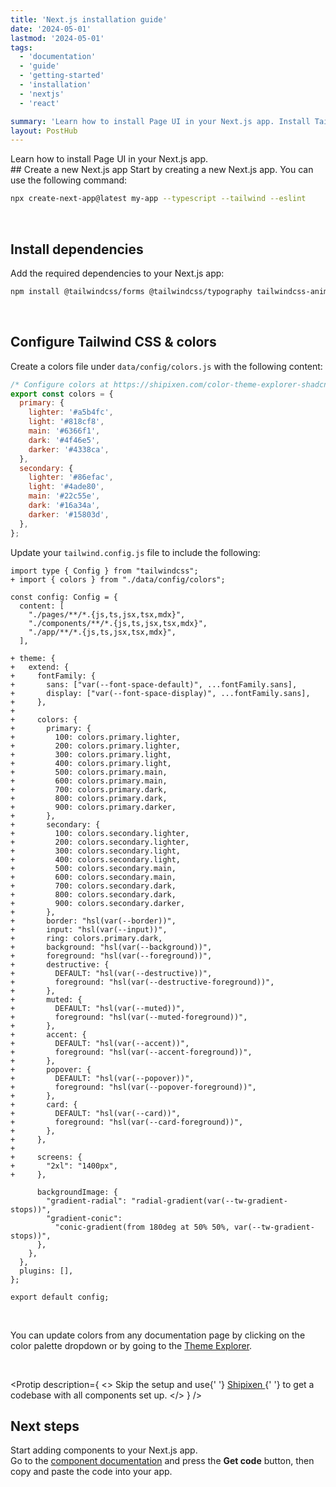 ```yaml
---
title: 'Next.js installation guide'
date: '2024-05-01'
lastmod: '2024-05-01'
tags:
  - 'documentation'
  - 'guide'
  - 'getting-started'
  - 'installation'
  - 'nextjs'
  - 'react'

summary: 'Learn how to install Page UI in your Next.js app. Install Tailwind CSS and Shadcn UI to get started.'
layout: PostHub
---
```


<span className="text-xl not-prose">
  Learn how to install Page UI in your Next.js app.
</span>

<br />

<StepCard stepNumber={1}>
## Create a new Next.js app
Start by creating a new Next.js app. You can use the following command:

```bash
npx create-next-app@latest my-app --typescript --tailwind --eslint
```

</StepCard>

<br />

<StepCard stepNumber={2}>

## Install dependencies

Add the required dependencies to your Next.js app:

```bash
npm install @tailwindcss/forms @tailwindcss/typography tailwindcss-animate class-variance-authority clsx tailwind-merge lucide-react @radix-ui/react-accordion
```

</StepCard>

<br />

<StepCard stepNumber={3}>

## Configure Tailwind CSS & colors

Create a colors file under `data/config/colors.js` with the following content:

```js
/* Configure colors at https://shipixen.com/color-theme-explorer-shadcn */
export const colors = {
  primary: {
    lighter: '#a5b4fc',
    light: '#818cf8',
    main: '#6366f1',
    dark: '#4f46e5',
    darker: '#4338ca',
  },
  secondary: {
    lighter: '#86efac',
    light: '#4ade80',
    main: '#22c55e',
    dark: '#16a34a',
    darker: '#15803d',
  },
};
```

Update your `tailwind.config.js` file to include the following:

<StepCode>

```diff-js
import type { Config } from "tailwindcss";
+ import { colors } from "./data/config/colors";

const config: Config = {
  content: [
    "./pages/**/*.{js,ts,jsx,tsx,mdx}",
    "./components/**/*.{js,ts,jsx,tsx,mdx}",
    "./app/**/*.{js,ts,jsx,tsx,mdx}",
  ],

+ theme: {
+   extend: {
+     fontFamily: {
+       sans: ["var(--font-space-default)", ...fontFamily.sans],
+       display: ["var(--font-space-display)", ...fontFamily.sans],
+     },
+
+     colors: {
+       primary: {
+         100: colors.primary.lighter,
+         200: colors.primary.lighter,
+         300: colors.primary.light,
+         400: colors.primary.light,
+         500: colors.primary.main,
+         600: colors.primary.main,
+         700: colors.primary.dark,
+         800: colors.primary.dark,
+         900: colors.primary.darker,
+       },
+       secondary: {
+         100: colors.secondary.lighter,
+         200: colors.secondary.lighter,
+         300: colors.secondary.light,
+         400: colors.secondary.light,
+         500: colors.secondary.main,
+         600: colors.secondary.main,
+         700: colors.secondary.dark,
+         800: colors.secondary.dark,
+         900: colors.secondary.darker,
+       },
+       border: "hsl(var(--border))",
+       input: "hsl(var(--input))",
+       ring: colors.primary.dark,
+       background: "hsl(var(--background))",
+       foreground: "hsl(var(--foreground))",
+       destructive: {
+         DEFAULT: "hsl(var(--destructive))",
+         foreground: "hsl(var(--destructive-foreground))",
+       },
+       muted: {
+         DEFAULT: "hsl(var(--muted))",
+         foreground: "hsl(var(--muted-foreground))",
+       },
+       accent: {
+         DEFAULT: "hsl(var(--accent))",
+         foreground: "hsl(var(--accent-foreground))",
+       },
+       popover: {
+         DEFAULT: "hsl(var(--popover))",
+         foreground: "hsl(var(--popover-foreground))",
+       },
+       card: {
+         DEFAULT: "hsl(var(--card))",
+         foreground: "hsl(var(--card-foreground))",
+       },
+     },
+
+     screens: {
+       "2xl": "1400px",
+     },

      backgroundImage: {
        "gradient-radial": "radial-gradient(var(--tw-gradient-stops))",
        "gradient-conic":
          "conic-gradient(from 180deg at 50% 50%, var(--tw-gradient-stops))",
      },
    },
  },
  plugins: [],
};

export default config;
```

</StepCode>

<br />

You can update colors from any documentation page by clicking on the color palette dropdown or by going to the [Theme Explorer](https://shipixen.com/color-theme-explorer-shadcn).

</StepCard>

<br />

<Protip
  description={
    <>
      Skip the setup and use{' '}
      <a className="fancy-link" href="https://shipixen.com">
        Shipixen
      </a>{' '}
      to get a codebase with all components set up.
    </>
  }
/>

## Next steps

Start adding components to your Next.js app. <br/>
Go to the [component documentation](/docs/landing-page-components) and press the **Get code** button, then copy and paste the code into your app.
